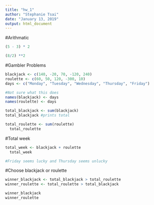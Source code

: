 ```yaml
---
title: "hw_1"
author: "Stephanie Tsai"
date: "January 13, 2019"
output: html_document
---
```

#Arithmatic
```r
(5 - 3) * 2
```
```r
(8/2) **2
```

#Gambler Problems
```r
blackjack <- c(140, -20, 70, -120, 240)
roulette <- c(60, 50, 120, -300, 10)
days <- c("Monday", "Tuesday", "Wednesday", "Thursday", "Friday")
```

```r
#Not sure what this does
names(blackjack) <- days
names(roulette) <- days

```
```r
total_blackjack <- sum(blackjack)
total_blackjack #prints total
```

```r
total_roulette <- sum(roulette)
  total_roulette
```
#Total week
```r
total_week <- blackjack + roulette
  total_week

#Friday seems lucky and Thursday seems unlucky
```
#Choose blackjack or roulette
```r
winner_blackjack <- total_blackjack > total_roulette
winner_roulette <- total_roulette > total_blackjack

winner_blackjack
winner_roulette

```

